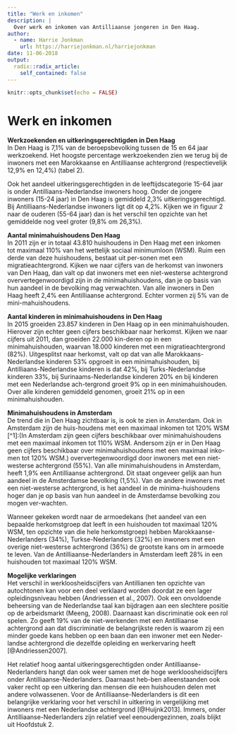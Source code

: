 ```yaml
---
title: "Werk en inkomen"
description: |
  Over werk en inkomen van Antilliaanse jongeren in Den Haag.
author:
  - name: Harrie Jonkman
    url: https://harriejonkman.nl/harriejonkman
date: 11-06-2018
output:
  radix::radix_article:
    self_contained: false
---
```


```r
knitr::opts_chunk$set(echo = FALSE)
```

# Werk en inkomen {-}

**Werkzoekenden en uitkeringsgerechtigden in Den Haag**   
In Den Haag is 7,1% van de beroepsbevolking tussen de 15 en 64 jaar werkzoekend. Het hoogste percentage werkzoekenden zien we terug bij de inwoners met een Marokkaanse en Antilliaanse achtergrond (respectievelijk 12,9% en 12,4%) (tabel 2).    

Ook het aandeel uitkeringsgerechtigden in de leeftijdscategorie 15-64 jaar is onder Antilliaans-Nederlandse inwoners hoog. Onder de jongere inwoners (15-24 jaar) in Den Haag is gemiddeld 2,3% uitkeringsgerechtigd. Bij Antilliaans-Nederlandse inwoners ligt dit op 4,2%. Kijken we in figuur 2 naar de ouderen (55-64 jaar) dan is het verschil ten opzichte van het gemiddelde nog veel groter (9,8% om 26,3%). 

**Aantal minimahuishoudens Den Haag**   
In 2011 zijn er in totaal 43.810 huishoudens in Den Haag met een inkomen tot maximaal 110% van het wettelijk sociaal minimumloon (WSM). Ruim een derde van deze huishoudens, bestaat uit per-sonen met een migratieachtergrond. Kijken we naar cijfers van de herkomst van inwoners van Den Haag, dan valt op dat inwoners met een niet-westerse achtergrond oververtegenwoordigd zijn in de minimahuishoudens, dan je op basis van hun aandeel in de bevolking mag verwachten. Van alle inwoners in Den Haag heeft 2,4% een Antilliaanse achtergrond. Echter vormen zij 5% van de mini-mahuishoudens.   

**Aantal kinderen in minimahuishoudens in Den Haag**   
In 2015 groeiden 23.857 kinderen in Den Haag op in een minimahuishouden. Hierover zijn echter geen cijfers beschikbaar naar herkomst. Kijken we naar cijfers uit 2011, dan groeiden 22.000 kin-deren op in een minimahuishouden, waarvan 18.000 kinderen met een migratieachtergrond (82%). Uitgesplitst naar herkomst, valt op dat van alle Marokkaans-Nederlandse kinderen 53% opgroeit in een minimahuishouden, bij Antilliaans-Nederlandse kinderen is dat 42%, bij Turks-Nederlandse kinderen 33%, bij Surinaams-Nederlandse kinderen 20% en bij kinderen met een Nederlandse ach-tergrond groeit 9% op in een minimahuishouden. Over alle kinderen gemiddeld genomen, groeit 21% op in een minimahuishouden.    

**Minimahuishoudens in Amsterdam**   
De trend die in Den Haag zichtbaar is, is ook te zien in Amsterdam. Ook in Amsterdam zijn de huis-houdens met een maximaal inkomen tot 120% WSM [^1]:(In Amsterdam zijn geen cijfers beschikbaar over minimahuishoudens met een maximaal inkomen tot 110% WSM. Andersom zijn er in Den Haag geen cijfers beschikbaar over minimahuishoudens met een maximaal inko-men tot 120% WSM.)     oververtegenwoordigd door inwoners met een niet-westerse achtergrond (55%). Van alle minimahuishoudens in Amsterdam, heeft 1,9% een Antilliaanse achtergrond. Dit staat ongeveer gelijk aan hun aandeel in de Amsterdamse bevolking (1,5%). Van de andere inwoners met een niet-westerse achtergrond, is het aandeel in de minima-huishoudens hoger dan je op basis van hun aandeel in de Amsterdamse bevolking zou mogen ver-wachten.    

Wanneer gekeken wordt naar de armoedekans (het aandeel van een bepaalde herkomstgroep dat leeft in een huishouden tot maximaal 120% WSM, ten opzichte van die hele herkomstgroep) hebben Marokkaanse-Nederlanders (34%), Turkse-Nederlanders (32%) en inwoners met een overige niet-westerse achtergrond (36%) de grootste kans om in armoede te leven. Van de Antilliaanse-Nederlanders in Amsterdam leeft 28% in een huishouden tot maximaal 120% WSM.

**Mogelijke verklaringen**    
Het verschil in werkloosheidscijfers van Antillianen ten opzichte van autochtonen kan voor een deel verklaard worden doordat ze een lager opleidingsniveau hebben (Andriessen et al., 2007). Ook een onvoldoende beheersing van de Nederlandse taal kan bijdragen aan een slechtere positie op de arbeidsmarkt (Meeng, 2008). Daarnaast kan discriminatie ook een rol spelen. Zo geeft 19% van de niet-werkenden met een Antilliaanse achtergrond aan dat discriminatie de belangrijkste reden is waarom zij een minder goede kans hebben op een baan dan een inwoner met een Neder-landse achtergrond die dezelfde opleiding en werkervaring heeft [@Andriessen2007].   

Het relatief hoog aantal uitkeringsgerechtigden onder Antilliaanse-Nederlanders hangt dan ook weer samen met de hoge werkloosheidscijfers onder Antilliaanse-Nederlanders. Daarnaast heb-ben alleenstaanden ook vaker recht op een uitkering dan mensen die een huishouden delen met andere volwassenen. Voor de Antilliaanse-Nederlanders is dit een belangrijke verklaring voor het verschil in uitkering in vergelijking met inwoners met een Nederlandse achtergrond [@Huijnk2013]. Immers, onder Antilliaanse-Nederlanders zijn relatief veel eenoudergezinnen, zoals blijkt uit Hoofdstuk 2. 




